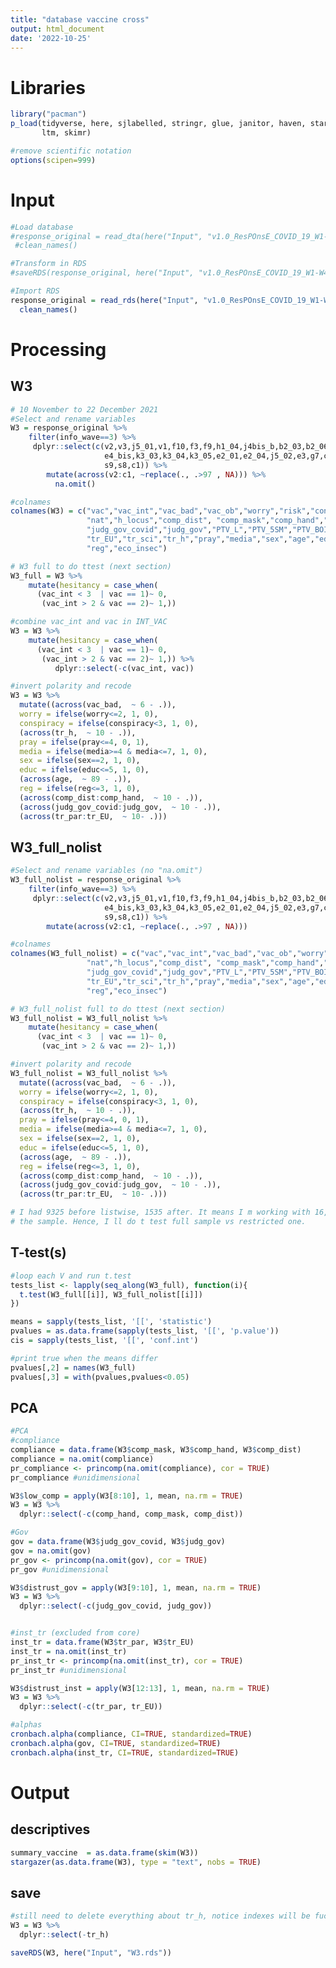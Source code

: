 ```yaml
---
title: "database vaccine cross"
output: html_document
date: '2022-10-25'
---
```


# Libraries

```r
library("pacman")
p_load(tidyverse, here, sjlabelled, stringr, glue, janitor, haven, stargazer, 
       ltm, skimr)

#remove scientific notation
options(scipen=999)
```

# Input

```r
#Load database
#response_original = read_dta(here("Input", "v1.0_ResPOnsE_COVID_19_W1-W4-2.dta"))  %>% 
 #clean_names()

#Transform in RDS
#saveRDS(response_original, here("Input", "v1.0_ResPOnsE_COVID_19_W1-W4-2.rds"))

#Import RDS
response_original = read_rds(here("Input", "v1.0_ResPOnsE_COVID_19_W1-W4-2.rds"))  %>% 
  clean_names()
```

# Processing

## W3

```r
# 10 November to 22 December 2021
#Select and rename variables
W3 = response_original %>% 
    filter(info_wave==3) %>% 
     dplyr::select(c(v2,v3,j5_01,v1,f10,f3,f9,h1_04,j4bis_b,b2_03,b2_06,b2_07,d5,d1,
                     e4_bis,k3_03,k3_04,k3_05,e2_01,e2_04,j5_02,e3,g7,c5,s1,s2,
                     s9,s8,c1)) %>% 
        mutate(across(v2:c1, ~replace(., .>97 , NA))) %>% 
          na.omit()

#colnames
colnames(W3) = c("vac","vac_int","vac_bad","vac_ob","worry","risk","conspiracy",
                 "nat","h_locus","comp_dist", "comp_mask","comp_hand","he_eco",
                 "judg_gov_covid","judg_gov","PTV_L","PTV_5SM","PTV_BOI","tr_par",
                 "tr_EU","tr_sci","tr_h","pray","media","sex","age","educ",
                 "reg","eco_insec")

# W3 full to do ttest (next section)
W3_full = W3 %>%
    mutate(hesitancy = case_when(
      (vac_int < 3  | vac == 1)~ 0,
       (vac_int > 2 & vac == 2)~ 1,))

#combine vac_int and vac in INT_VAC
W3 = W3 %>%
    mutate(hesitancy = case_when(
      (vac_int < 3  | vac == 1)~ 0,
       (vac_int > 2 & vac == 2)~ 1,)) %>% 
          dplyr::select(-c(vac_int, vac)) 

#invert polarity and recode
W3 = W3 %>% 
  mutate((across(vac_bad,  ~ 6 - .)), 
  worry = ifelse(worry<=2, 1, 0), 
  conspiracy = ifelse(conspiracy<3, 1, 0),
  (across(tr_h,  ~ 10 - .)),
  pray = ifelse(pray<=4, 0, 1),
  media = ifelse(media>=4 & media<=7, 1, 0), 
  sex = ifelse(sex==2, 1, 0),
  educ = ifelse(educ<=5, 1, 0),
  (across(age,  ~ 89 - .)),
  reg = ifelse(reg<=3, 1, 0),
  (across(comp_dist:comp_hand,  ~ 10 - .)),
  (across(judg_gov_covid:judg_gov,  ~ 10 - .)),
  (across(tr_par:tr_EU,  ~ 10- .))) 
```

##  W3_full_nolist

```r
#Select and rename variables (no "na.omit")
W3_full_nolist = response_original %>% 
    filter(info_wave==3) %>% 
     dplyr::select(c(v2,v3,j5_01,v1,f10,f3,f9,h1_04,j4bis_b,b2_03,b2_06,b2_07,d5,d1,
                     e4_bis,k3_03,k3_04,k3_05,e2_01,e2_04,j5_02,e3,g7,c5,s1,s2,
                     s9,s8,c1)) %>% 
        mutate(across(v2:c1, ~replace(., .>97 , NA))) 

#colnames
colnames(W3_full_nolist) = c("vac","vac_int","vac_bad","vac_ob","worry","risk","conspiracy",
                 "nat","h_locus","comp_dist", "comp_mask","comp_hand","he_eco",
                 "judg_gov_covid","judg_gov","PTV_L","PTV_5SM","PTV_BOI","tr_par",
                 "tr_EU","tr_sci","tr_h","pray","media","sex","age","educ",
                 "reg","eco_insec")

# W3_full_nolist full to do ttest (next section)
W3_full_nolist = W3_full_nolist %>%
    mutate(hesitancy = case_when(
      (vac_int < 3  | vac == 1)~ 0,
       (vac_int > 2 & vac == 2)~ 1,))

#invert polarity and recode
W3_full_nolist = W3_full_nolist %>% 
  mutate((across(vac_bad,  ~ 6 - .)), 
  worry = ifelse(worry<=2, 1, 0), 
  conspiracy = ifelse(conspiracy<3, 1, 0),
  (across(tr_h,  ~ 10 - .)),
  pray = ifelse(pray<=4, 0, 1),
  media = ifelse(media>=4 & media<=7, 1, 0), 
  sex = ifelse(sex==2, 1, 0),
  educ = ifelse(educ<=5, 1, 0),
  (across(age,  ~ 89 - .)),
  reg = ifelse(reg<=3, 1, 0),
  (across(comp_dist:comp_hand,  ~ 10 - .)),
  (across(judg_gov_covid:judg_gov,  ~ 10 - .)),
  (across(tr_par:tr_EU,  ~ 10- .))) 

# I had 9325 before listwise, 1535 after. It means I m working with 16,46% of 
# the sample. Hence, I ll do t test full sample vs restricted one.
```

## T-test(s)

```r
#loop each V and run t.test
tests_list <- lapply(seq_along(W3_full), function(i){
  t.test(W3_full[[i]], W3_full_nolist[[i]])
})

means = sapply(tests_list, '[[', 'statistic')
pvalues = as.data.frame(sapply(tests_list, '[[', 'p.value')) 
cis = sapply(tests_list, '[[', 'conf.int')

#print true when the means differ
pvalues[,2] = names(W3_full)
pvalues[,3] = with(pvalues,pvalues<0.05)
```


## PCA

```r
#PCA
#compliance
compliance = data.frame(W3$comp_mask, W3$comp_hand, W3$comp_dist)
compliance = na.omit(compliance)
pr_compliance <- princomp(na.omit(compliance), cor = TRUE)
pr_compliance #unidimensional

W3$low_comp = apply(W3[8:10], 1, mean, na.rm = TRUE)
W3 = W3 %>% 
  dplyr::select(-c(comp_hand, comp_mask, comp_dist))

#Gov
gov = data.frame(W3$judg_gov_covid, W3$judg_gov)
gov = na.omit(gov)
pr_gov <- princomp(na.omit(gov), cor = TRUE)
pr_gov #unidimensional

W3$distrust_gov = apply(W3[9:10], 1, mean, na.rm = TRUE)
W3 = W3 %>% 
  dplyr::select(-c(judg_gov_covid, judg_gov))


#inst_tr (excluded from core)
inst_tr = data.frame(W3$tr_par, W3$tr_EU)
inst_tr = na.omit(inst_tr)
pr_inst_tr <- princomp(na.omit(inst_tr), cor = TRUE)
pr_inst_tr #unidimensional

W3$distrust_inst = apply(W3[12:13], 1, mean, na.rm = TRUE)
W3 = W3 %>% 
  dplyr::select(-c(tr_par, tr_EU))

#alphas
cronbach.alpha(compliance, CI=TRUE, standardized=TRUE)
cronbach.alpha(gov, CI=TRUE, standardized=TRUE)
cronbach.alpha(inst_tr, CI=TRUE, standardized=TRUE)

```


# Output

## descriptives

```r
summary_vaccine  = as.data.frame(skim(W3))
stargazer(as.data.frame(W3), type = "text", nobs = TRUE)
```

## save

```r
#still need to delete everything about tr_h, notice indexes will be fucked 
W3 = W3 %>% 
  dplyr::select(-tr_h)

saveRDS(W3, here("Input", "W3.rds"))
```

